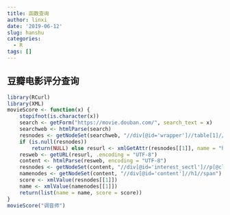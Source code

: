 ```yaml
---
title: 函数查询
author: linxi
date: '2019-06-12'
slug: hanshu
categories:
  - R
tags: []
---
```

## 豆瓣电影评分查询
```r
library(RCurl)
library(XML)
movieScore <- function(x) {
    stopifnot(is.character(x))
    search <- getForm("https://movie.douban.com/", search_text = x)
    searchweb <- htmlParse(search)
    resnodes <- getNodeSet(searchweb, "//div[@id='wrapper']//table[1]//a")
    if (is.null(resnodes)) 
        return(NULL) else resurl <- xmlGetAttr(resnodes[[1]], name = "href")
    resweb <- getURL(resurl, .encoding = "UTF-8")
    content <- htmlParse(resweb, encoding = "UTF-8")
    resnodes <- getNodeSet(content, "//div[@id='interest_sectl']//p[@class='rating_self clearfix']//strong")
    namenodes <- getNodeSet(content, "//div[@id='content']//h1//span")
    score <- xmlValue(resnodes[[1]])
    name <- xmlValue(namenodes[[1]])
    return(list(name = name, score = score))
}
movieScore("调音师")
```

